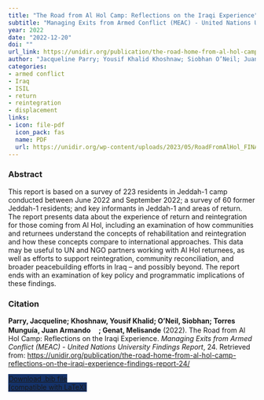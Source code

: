 ```yaml
---
title: "The Road from Al Hol Camp: Reflections on the Iraqi Experience"
subtitle: "Managing Exits from Armed Conflict (MEAC) - United Nations University Findings Report" 
year: 2022
date: "2022-12-20"
doi: ""
url_link: https://unidir.org/publication/the-road-home-from-al-hol-camp-reflections-on-the-iraqi-experience-findings-report-24/
author: "Jacqueline Parry; Yousif Khalid Khoshnaw; Siobhan O’Neil; Juan Armando Torres Munguía; Melisande Genat"
categories:
- armed conflict 
- Iraq
- ISIL
- return
- reintegration
- displacement
links:
- icon: file-pdf
  icon_pack: fas
  name: PDF
  url: https://unidir.org/wp-content/uploads/2023/05/RoadFromAlHol_FINAL-1.pdf
---
```


### Abstract 
This report is based on a survey of 223 residents in Jeddah-1 camp conducted between June 2022 and September 2022; a survey of 60 former Jeddah-1 residents; and key informants in Jeddah-1 and areas of return.
The report presents data about the experience of return and reintegration for those coming from Al Hol, including an examination of how communities and returnees understand the concepts of rehabilitation and reintegration and how these concepts compare to international approaches.
This data may be useful to UN and NGO partners working with Al Hol returnees, as well as efforts to support reintegration, community reconciliation, and broader peacebuilding efforts in Iraq – and possibly beyond. The report ends with an examination of key policy and programmatic implications of these findings. 

### Citation
<p><b>Parry, Jacqueline; Khoshnaw, Yousif Khalid; O’Neil, Siobhan; Torres Munguía, Juan Armando<a href="https://orcid.org/0000-0003-3432-6941" target="_blank"><img src="https://info.orcid.org/wp-content/uploads/2019/11/orcid_16x16.png" height="16" width="16" ></a>; Genat, Melisande</b> (2022). The Road from Al Hol Camp: Reflections on the Iraqi Experience. <i>Managing Exits from Armed Conflict (MEAC) - United Nations University Findings Report</i>, 24. Retrieved from: <a href="https://unidir.org/publication/the-road-home-from-al-hol-camp-reflections-on-the-iraqi-experience-findings-report-24/" target="_blank">https://unidir.org/publication/the-road-home-from-al-hol-camp-reflections-on-the-iraqi-experience-findings-report-24/</a></p>

```{=html}

  <div class="container text-center mt-4" >
  <a href="cite.bib" class="btn custom-btn mt-1" style="border:1px solid #153268; background-color: #153268; margin-top: 5px;" download>
    <i class="fas fa-cloud-arrow-down"></i> Download .bib file <br> (compatible with LaTeX)
  </a>

```
